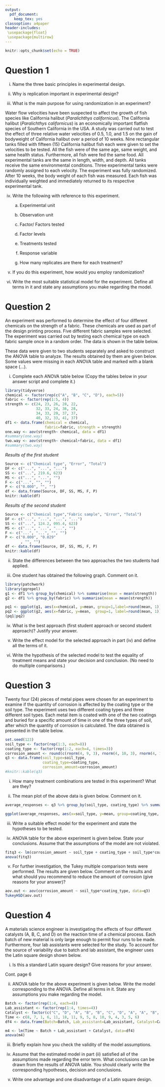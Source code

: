 ```yaml
---
output:
  pdf_document:
    keep_tex: yes
classoption: a4paper
header-includes:
 \usepackage{float}
 \usepackage{multirow}
---
```


```r
knitr::opts_chunk$set(echo = TRUE)
```


# Question 1

i) Name the three basic principles in experimental design. 

ii) Why is replication important in experimental design?

iii)  What is the main purpose for using randomization in an experiment? 

Water flow velocities have been suspected to affect the growth of fish species like California halibut (*Paralichthys californicus*). The California halibut (*Paralichthys californicus*) is an economically important flatfish species of Southern California in the USA. A study was carried out to test the effect of three relative water velocities of 0.5, 1.0, and 1.5 on the gain of bodyweight of California halibut over a period of 10 weeks. Nine rectangular tanks filled with fifteen (15) California halibut fish each  were given  to set the velocities to be tested. All the fish were of the same age, same weight, and same health status. Furthermore, all fish were fed the same food. All experimental tanks are the same in length, width, and depth. All tanks receive the same environmental conditions.  Three experimental tanks were randomly assigned to each velocity. The experiment was fully randomized. After 10 weeks, the body weight of each fish was measured. Each fish was individually weighted and immediately returned to its respective experimental tank. 


iv) Write the following with reference to this experiment.

    (a) Experimental unit
    
    (b) Observation unit

    (c) Factor/ Factors tested

    (d) Factor levels

    (e) Treatments tested

    (f) Response variable

    (g) How many replicates are there for each treatment?



v) If you do this experiment, how would you employ randomization?



vi) Write the most suitable statistical model for the experiment. Define all terms in it and state any assumptions you make regarding the model.



# Question 2

An experiment was performed to determine the effect of four different chemicals on the strength of a fabric. These chemicals are used as part of the design printing process. Five different fabric samples were selected. The experiment was carried out by testing each chemical type on each fabric sample once in a random order. The data is shown in the table below. 


\begin{table}[!h]
\centering
\caption{Question 2 data}
\begin{tabular}{|l|lllll|}
\hline
\multirow{2}{*}{Chemical Type} & \multicolumn{5}{l|}{Fabric Sample}                                                                            \\ \cline{2-6} 
                 & \multicolumn{1}{l|}{1} & \multicolumn{1}{l|}{2} & \multicolumn{1}{l|}{3} & \multicolumn{1}{l|}{4} &  5 \\ \hline
            A      &  \multicolumn{1}{l|}{24} & \multicolumn{1}{l|}{23} & \multicolumn{1}{l|}{26} & \multicolumn{1}{l|}{28} & 22 \\ \hline
             B     & \multicolumn{1}{l|}{32} & \multicolumn{1}{l|}{33} & \multicolumn{1}{l|}{24} & \multicolumn{1}{l|}{36} & 28 \\ \hline
             C     & \multicolumn{1}{l|}{34} & \multicolumn{1}{l|}{33} & \multicolumn{1}{l|}{29} & \multicolumn{1}{l|}{37} & 37 \\ \hline
              D    & \multicolumn{1}{l|}{40} & \multicolumn{1}{l|}{32} & \multicolumn{1}{l|}{33} & \multicolumn{1}{l|}{41} & 37 \\ \hline
\end{tabular}
\end{table}

These data were given to two students separately and asked to construct the ANOVA table to analyze. The results obtained by them are given below. Some values were missing in each ANOVA table and marked with a blank space (...). 

i)  Complete each ANOVA table below (Copy the tables below in your answer script and complete it.)


```r
library(tidyverse)
chemical <- factor(rep(c("A", "B", "C", "D"), each=5))
fabric <- factor(rep(1:5, 4))
strength <- c(24, 23, 26, 28, 22, 
              32, 33, 24, 36, 28,
              34, 33, 29, 37, 37,
              40, 32, 33, 41, 37)
df1 <- data.frame(chemical = chemical, 
                  fabric=fabric, strength = strength)
one.way <- aov(strength~ chemical, data = df1)
#summary(one.way)
two.way <- aov(strength~ chemical+fabric, data = df1)
#summary(two.way)
```



*Results of the first student*

```r
Source <- c("Chemical type", "Error", "Total")
DF <- c("...", "...", "...")
SS <- c("...", 219.6, 623)
MS <- c("...", "...", "")
F <- c("...", "", "")
P <- c("0.000", "", "")
df <- data.frame(Source, DF, SS, MS, F, P)
knitr::kable(df)
```


*Results of the second student*


```r
Source <- c("Chemical type","Fabric sample", "Error", "Total")
DF <- c("...", "...", "...", "...")
SS <- c("...", 124.2, 095.4, 623)
MS <- c("...", "...", "...", "")
F <- c("...", "...", "", "")
P <- c("0.000", "0.029"
       , "", "")
df <- data.frame(Source, DF, SS, MS, F, P)
knitr::kable(df)
```

 ii) State the differences between the two approaches the two students had applied.
 
 iii) One student has obtained the following graph. Comment on it.
 
 

```r
library(patchwork)
library(ggrepel)
g1 <- df1 %>% group_by(chemical) %>% summarise(mean = mean(strength))
g2 <- df1 %>% group_by(fabric) %>% summarise(mean = mean(strength))

pq1 <- ggplot(g1, aes(x=chemical, y=mean, group=1,label=round(mean, 1))) + geom_point() + geom_line() + geom_text_repel()
pq2 <- ggplot(g2, aes(x=fabric, y=mean,  group=1, label=round(mean, 1))) + geom_point() + geom_path() + geom_text_repel()
(pq1|pq2)


```

 
 iv) What is the best approach (first student approach or second student approach)? Justify your answer.
 
 v) Write the effect model for the selected approach in part (iv) and define all the terms of it.
 
 vi) Write the hypothesis of the selected model to test the equality of treatment means and state your decision and conclusion. (No need to do multiple comparisons.)


# Question 3

Twenty four (24) pieces of metal pipes were chosen for an experiment to examine if the quantity of corrosion is affected by the coating type or the soil type. The experiment uses two different coating types and three different soil types. Each metal item is coated with one of the two coatings and buried for a specific amount of time in one of the three types of soil, after which the quantity of corrosion is calculated. The data obtained is presented in the table below.

```r
set.seed(123)
soil_type <- factor(rep(1:3, each=8))
coating_type <- factor(rep(1:2, each=4, times=3))
corrosion_amount <- round(c(rnorm(4, 9, 3), rnorm(4, 10, 3), rnorm(4, 13, 3), rnorm(4, 15, 3), rnorm(4, 10, 3), rnorm(4, 20, 3)),0)
q3 <- data.frame(soil_type=soil_type,
                 coating_type=coating_type,
                 corrosion_amount=corrosion_amount)
#knitr::kable(q3)
```



\begin{table}[!h]
\centering
\begin{tabular}{|l|llll|}
\hline
\multirow{2}{*}{Soil type} & \multicolumn{4}{l|}{Coating type}                                                    \\ \cline{2-5} 
                  & \multicolumn{2}{l|}{1}                         & \multicolumn{2}{l|}{2}    \\ \hline
\multirow{2}{*}{1} & \multicolumn{1}{l|}{7} & \multicolumn{1}{l|}{8} & \multicolumn{1}{l|}{10} & 15 \\ \cline{2-5} 
                  & \multicolumn{1}{l|}{14} & \multicolumn{1}{l|}{9} & \multicolumn{1}{l|}{11} & 6 \\ \hline
\multirow{2}{*}{2} & \multicolumn{1}{l|}{11} & \multicolumn{1}{l|}{12} & \multicolumn{1}{l|}{16} & 15 \\ \cline{2-5} 
                  & \multicolumn{1}{l|}{17} & \multicolumn{1}{l|}{14} & \multicolumn{1}{l|}{13} & 20 \\ \hline
\multirow{2}{*}{3} & \multicolumn{1}{l|}{11} & \multicolumn{1}{l|}{4} & \multicolumn{1}{l|}{17} & 19 \\ \cline{2-5} 
                  & \multicolumn{1}{l|}{12} & \multicolumn{1}{l|}{9} & \multicolumn{1}{l|}{17} & 18 \\ \hline
\end{tabular}
\end{table}

i) How many treatment combinations are tested in this experiment? What are they?

ii) The mean plot of the above data is given below. Comment on it.

```r
average_responses <- q3 %>% group_by(soil_type, coating_type) %>% summarize(mean=mean(corrosion_amount))

ggplot(average_responses, aes(x=soil_type, y=mean, group=coating_type, linetype=coating_type)) + geom_point() + geom_path() 
```

iii) Write a suitable effect model for the experiment and state the hypotheses to be tested.


iv) ANOVA table for the above experiment is given below. State your conclusions. Assume that the assumptions of the model are not violated.

```r
fitq3 <- lm(corrosion_amount ~ soil_type + coating_type + soil_type*coating_type, data=q3)
anova(fitq3)

```

v) For further investigation, the Tukey multiple comparison tests were performed. The results are given below. Comment on the results and what should you recommend to reduce the amount of corrosion (give reasons for your answer)? 

```r
aov.out <- aov(corrosion_amount ~ soil_type*coating_type, data=q3)
TukeyHSD(aov.out)
```



# Question 4

A materials science engineer is investigating the effects of four different catalysts (A, B, C, and D) on the reaction time of a chemical process. Each batch of new material is only large enough to permit four runs to be made. Furthermore, four lab assistants were selected for the study. To account for the source of variability due to batch and lab assistant, the engineer uses the Latin square design shown below.


\begin{table}[!h]
\centering
\begin{tabular}{|l|llll|}
\hline
\multirow{2}{*}{Batch} & \multicolumn{4}{l|}{Lab assistant}                                                    \\ \cline{2-5} 
                  & \multicolumn{1}{l|}{1} & \multicolumn{1}{l|}{2} & \multicolumn{1}{l|}{3} & 4 \\ \hline
                 1 & \multicolumn{1}{l|}{C=8} & \multicolumn{1}{l|}{D=7} & \multicolumn{1}{l|}{A=1} &  B=6\\ \hline
               2   & \multicolumn{1}{l|}{B=11} & \multicolumn{1}{l|}{C=18} & \multicolumn{1}{l|}{D=11} & A=9 \\ \hline
               3   & \multicolumn{1}{l|}{A=5} & \multicolumn{1}{l|}{B=8} & \multicolumn{1}{l|}{C=10} & D=9 \\ \hline
                4  & \multicolumn{1}{l|}{D=4} & \multicolumn{1}{l|}{A=3} & \multicolumn{1}{l|}{B=5} & C=6 \\ \hline
\end{tabular}
\end{table}

i) Is this a standard Latin square design? Give reasons for your answer.

Cont. page 6

\newpage

ii) ANOVA table for the above experiment is given below. Write the model corresponding to the ANOVA. Define all terms in it. State any assumptions you make regarding the model.

```r
Batch <- factor(rep(1:4, each=4))
Lab_assistant <- factor(rep(1:4, times=4))
Catalyst <- factor(c("C", "D", "A", "B", "B", "C", "D", "A", "A", "B", "C", "D", "D", "A", "B", "C" ))
Time <- c(8, 7, 1, 6, 11, 18, 11, 9, 5, 8, 10, 9, 4, 3, 5, 6)
df4 <- data.frame(Batch=Batch, Lab_assistant=Lab_assistant, Catalyst=Catalyst, Time=Time)
```

```r
m4 <- lm(Time ~ Batch + Lab_assistant + Catalyst, data=df4)
anova(m4)
```


iii) Briefly explain how you check the validity of the model assumptions.

iv)  Assume that the estimated  model in part (ii) satisfied all of the assumptions made regarding the
error term. What conclusions can be drawn from the results of ANOVA table. You should clearly write the corresponding hypotheses, decision and conclusions. 



v) Write one advantage and one disadvantage of a Latin square design.



